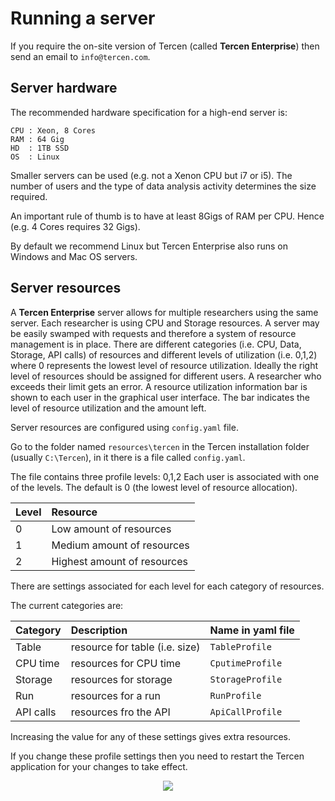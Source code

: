 # Running a server {#server}

If you require the on-site version of Tercen (called __Tercen Enterprise__) then send an email to `info@tercen.com`.

## Server hardware {-}

The recommended hardware specification for a high-end server is:

```
CPU : Xeon, 8 Cores
RAM : 64 Gig
HD  : 1TB SSD
OS  : Linux
```

Smaller servers can be used (e.g. not a Xenon CPU but i7 or i5).
The number of users and the type of data analysis activity determines the size required.

An important rule of thumb is to have at least 8Gigs of RAM per CPU.
Hence (e.g. 4 Cores requires 32 Gigs).

By default we recommend Linux but Tercen Enterprise also runs on Windows and Mac OS servers.

## Server resources {-}
A __Tercen Enterprise__ server allows for multiple researchers using the same server. Each researcher is using CPU and Storage resources. A server may be easily swamped with requests and therefore a system of resource management is in place. There are different categories (i.e. CPU, Data, Storage, API calls) of resources and different levels of utilization (i.e. 0,1,2) where 0 represents the lowest level of resource utilization. Ideally the right level of resources should be assigned for different users. A researcher who exceeds their limit gets an error. A resource utilization information bar is shown to each user in the graphical user interface. The bar indicates the level of resource utilization and the amount left.  

Server resources are configured using `config.yaml` file.

Go to the folder named `resources\tercen` in the Tercen installation folder (usually `C:\Tercen`), in it there is a file called `config.yaml`.

The file contains three profile levels: 0,1,2
Each user is associated with one of the levels. The default is 0 (the lowest level of resource allocation).

Level  | Resource |
:----- | :------- |
0      | Low amount of resources |
1      | Medium amount of resources |
2      | Highest amount of resources |


There are settings associated for each level for each category of resources.

The current categories are:

Category  | Description | Name in yaml file
:-----    | :-------    | :-------  
Table     | resource  for table (i.e. size)  | `TableProfile`
CPU time  | resources for CPU time  | `CputimeProfile`
Storage   | resources for storage   | `StorageProfile`
Run       | resources for a run     | `RunProfile`
API calls | resources fro the API   | `ApiCallProfile`

Increasing the value for any of these settings gives extra resources.

If you change these profile settings then you need to restart the Tercen application for your changes to take effect.

<center>![](images\deploy.png)</center>
